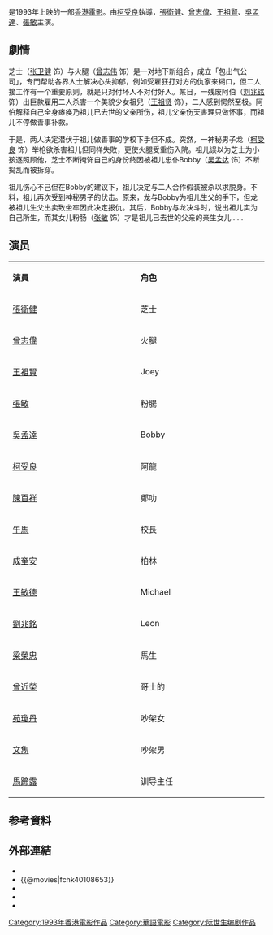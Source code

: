 {{Infobox film
| name                          = 芝士火腿
| original_name <!-- 英文名 --> = ''{{lang|en|Chez N'Ham Story}}''
| director<!-- 导演 -->         = [[柯受良|柯受良]] 
| producer <!-- 監製 -->        = [[馬偉豪|馬偉豪]]、[[柯受良|柯受良]] 
| writer  <!-- 编剧 -->         = 郭偉鐘、[[阮世生|阮世生]]、馬偉豪、[[鄒凱光|鄒凱光]]、[[周旭明|周旭明]]  
| starring <!-- 主演 -->        = [[張衛健|張衛健]] <br> [[曾志偉|曾志偉]] <br> [[王祖賢|王祖賢]] <br> [[張敏|張敏]] <br> [[吳孟達|吳孟達]] 
| music <!-- 配乐 -->           = 魯世傑 
| cinematography <!-- 摄影 -->  = 李德偉 
| editing <!-- 剪接 -->         = 蔣國權
| distributor <!-- 发行商 -->   = 新寶娛樂有限公司 (香港) 
| released  <!-- 上映日期 -->   = {{BHKG}}：{{Film date|1993|9|30}}
| runtime  <!-- 片长时间 -->    = 94 分钟
| country  <!-- 产地 -->        = {{英屬香港電影}}
| language                      = 粤语
| budget  <!-- 预算花费 -->     =  
| gross  <!-- 票房 -->          = [[HK$|HK$]] 3,382,089.00<ref>{{hkmdb title|7688}}</ref>
| imdb_id                       = tt0108653
| tw_name = 《咖哩辣椒3》
| hk_name = 《芝士火腿》
}}

{{engname|《芝士火腿》|''Chez N'Ham Story''}}是1993年上映的一部[[香港電影|香港電影]]。由[[柯受良|柯受良]]執導，[[張衛健|張衛健]]、[[曾志偉|曾志偉]]、[[王祖賢|王祖賢]]、[[吳孟達|吳孟達]]、[[張敏|張敏]]主演。

== 劇情 ==
芝士（[[张卫健|张卫健]] 饰）与火腿（[[曾志伟|曾志伟]] 饰）是一对地下新组合，成立「包出气公司」，专門帮助各界人士解决心头抑郁，例如受雇狂打对方的仇家来糊口，但二人接工作有一个重要原则，就是只对付坏人不对付好人。某日，一残废阿伯（[[刘兆铭|刘兆铭]] 饰）出巨款雇用二人杀害一个美貌少女祖兒（[[王祖贤|王祖贤]] 饰），二人感到愕然至极。阿伯解释自己全身瘫痪乃祖儿已去世的父亲所伤，祖儿父亲伤天害理只做怀事，而祖儿不停做善事补救。

于是，两人决定潜伏于祖儿做善事的学校下手但不成。突然，一神秘男子龙（[[柯受良|柯受良]] 饰）举枪欲杀害祖儿但同样失敗，更使火腿受重伤入院。祖儿误以为芝士为小孩逐照顾他，芝士不断掩饰自己的身份终因被祖儿忠仆Bobby（[[吴孟达|吴孟达]] 饰）不断捣乱而被拆穿。

祖儿伤心不己但在Bobby的建议下，祖儿决定与二人合作假装被杀以求脱身。不料，祖儿再次受到神秘男子的伏击。原来，龙与Bobby为祖儿生父的手下，但龙被祖儿生父出卖致坐牢因此决定报仇。其后，Bobby与龙决斗时，说出祖儿实为自己所生，而其女儿粉肠（[[张敏|张敏]] 饰）才是祖儿已去世的父亲的亲生女儿......

== 演员 ==
{|class="wikitable " width="60%"
|- style="background:cornflowerblue; color:white" align=center
|style="width:15%"| '''演員''' ||style="width:15%"| '''角色''' 
|-
| [[張衛健|張衛健]]    || 芝士 
|-
| [[曾志偉|曾志偉]]   ||  火腿  
|-
| [[王祖賢|王祖賢]]   ||  Joey  
|-
|  [[張敏_(演員)|張敏]]    ||  粉腸  
|-
| [[吳孟達|吳孟達]]   ||   Bobby  
|-
|  [[柯受良|柯受良]]   ||  阿龍  
|-
| [[陳百祥|陳百祥]]   ||   鄭叻   
|-
| [[午馬|午馬]]  ||  校長  
|-
| [[成奎安|成奎安]]  ||  柏林  
|-
| [[王敏德|王敏德]]  ||  Michael  
|-
| [[劉兆銘|劉兆銘]]  ||  Leon  
|-
| [[梁榮忠|梁榮忠]]  ||  馬生  
|-
|  [[曾近榮|曾近榮]]    ||  哥士的  
|-
|  [[苑瓊丹|苑瓊丹]]    || 吵架女   
|-
|  [[文雋|文雋]]    ||    吵架男
|-
|  [[馬蹄露|馬蹄露]]    ||    训导主任
|}

== 参考資料 ==
{{reflist}}

== 外部連結 ==
*{{hkmdb title|7688}}
*{{@movies|fchk40108653}}
*{{douban}}
*{{Mtime|24092}}
*{{imdb title|0108653}}

[[Category:1993年香港電影作品|Category:1993年香港電影作品]]
[[Category:華語電影|Category:華語電影]]
[[Category:阮世生编剧作品|Category:阮世生编剧作品]]